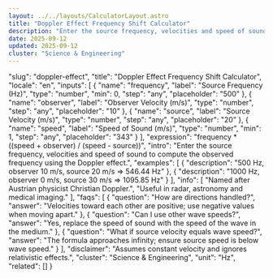 ```yaml
---
layout: ../../layouts/CalculatorLayout.astro
title: "Doppler Effect Frequency Shift Calculator"
description: "Enter the source frequency, velocities and speed of sound to compute the observed frequency using the Doppler effect."
date: 2025-09-12
updated: 2025-09-12
cluster: "Science & Engineering"
---
```


  "slug": "doppler-effect",
  "title": "Doppler Effect Frequency Shift Calculator",
  "locale": "en",
  "inputs": [
    {
      "name": "frequency",
      "label": "Source Frequency (Hz)",
      "type": "number",
      "min": 0,
      "step": "any",
      "placeholder": "500"
    },
    {
      "name": "observer",
      "label": "Observer Velocity (m/s)",
      "type": "number",
      "step": "any",
      "placeholder": "10"
    },
    {
      "name": "source",
      "label": "Source Velocity (m/s)",
      "type": "number",
      "step": "any",
      "placeholder": "20"
    },
    {
      "name": "speed",
      "label": "Speed of Sound (m/s)",
      "type": "number",
      "min": 1,
      "step": "any",
      "placeholder": "343"
    }
  ],
  "expression": "frequency * ((speed + observer) / (speed - source))",
  "intro": "Enter the source frequency, velocities and speed of sound to compute the observed frequency using the Doppler effect.",
  "examples": [
    {
      "description": "500 Hz, observer 10 m/s, source 20 m/s ⇒ 546.44 Hz"
    },
    {
      "description": "1000 Hz, observer 0 m/s, source 30 m/s ⇒ 1095.85 Hz"
    }
  ],
  "info": [
    "Named after Austrian physicist Christian Doppler.",
    "Useful in radar, astronomy and medical imaging."
  ],
  "faqs": [
    {
      "question": "How are directions handled?",
      "answer": "Velocities toward each other are positive; use negative values when moving apart."
    },
    {
      "question": "Can I use other wave speeds?",
      "answer": "Yes, replace the speed of sound with the speed of the wave in the medium."
    },
    {
      "question": "What if source velocity equals wave speed?",
      "answer": "The formula approaches infinity; ensure source speed is below wave speed."
    }
  ],
  "disclaimer": "Assumes constant velocity and ignores relativistic effects.",
  "cluster": "Science & Engineering",
  "unit": "Hz",
  "related": []
}

<Calculator schema={schema} />
